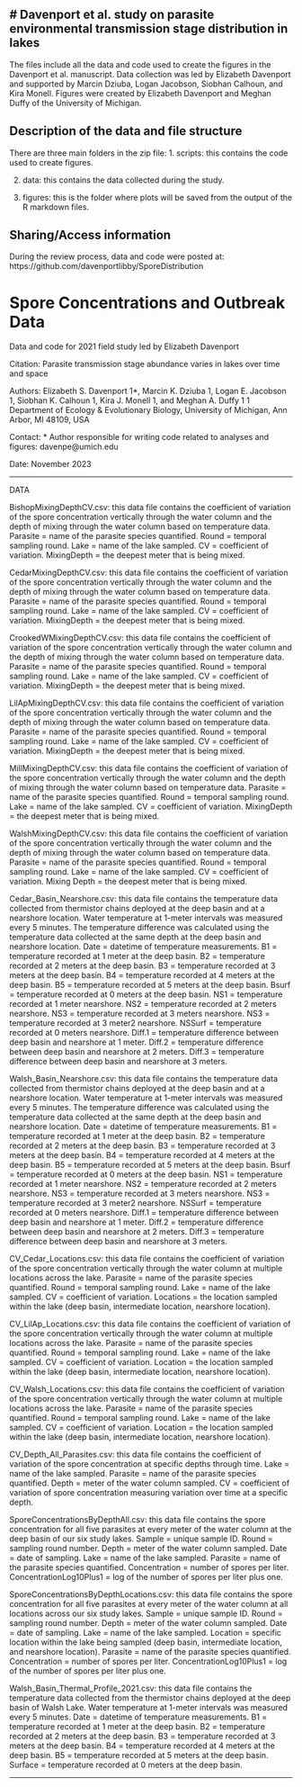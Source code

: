 # Davenport et al. study on parasite environmental transmission stage distribution in lakes
---

The files include all the data and code used to create the figures in the Davenport et al. manuscript. Data collection was led by Elizabeth Davenport and supported by Marcin Dziuba, Logan Jacobson, Siobhan Calhoun, and Kira Monell. Figures were created by Elizabeth Davenport and Meghan Duffy of the University of Michigan. 

## Description of the data and file structure

There are three main folders in the zip file:
1. scripts: this contains the code used to create figures.

2. data: this contains the data collected during the study.

3. figures: this is the folder where plots will be saved from the output of the R markdown files.

## Sharing/Access information

During the review process, data and code were posted at:
https://github.com/davenportlibby/SporeDistribution

# Spore Concentrations and Outbreak Data
Data and code for 2021 field study led by Elizabeth Davenport

Citation: Parasite transmission stage abundance varies in lakes over time and space

Authors: Elizabeth S. Davenport 1*, Marcin K. Dziuba 1, Logan E. Jacobson 1, Siobhan K. Calhoun 1, Kira J. Monell 1, and Meghan A. Duffy 1
        1 Department of Ecology & Evolutionary Biology, University of Michigan, Ann Arbor, MI 48109, USA

Contact: * Author responsible for writing code related to analyses and figures: davenpe@umich.edu
         
Date: November 2023

_______________________________________________________________________________________________________________

DATA

BishopMixingDepthCV.csv: this data file contains the coefficient of variation of the spore concentration vertically through the water column and the depth of mixing through the water column based on temperature data. Parasite = name of the parasite species quantified. Round = temporal sampling round. Lake = name of the lake sampled. CV = coefficient of variation. MixingDepth = the deepest meter that is being mixed.

CedarMixingDepthCV.csv: this data file contains the coefficient of variation of the spore concentration vertically through the water column and the depth of mixing through the water column based on temperature data. Parasite = name of the parasite species quantified. Round = temporal sampling round. Lake = name of the lake sampled. CV = coefficient of variation. MixingDepth = the deepest meter that is being mixed.

CrookedWMixingDepthCV.csv: this data file contains the coefficient of variation of the spore concentration vertically through the water column and the depth of mixing through the water column based on temperature data. Parasite = name of the parasite species quantified. Round = temporal sampling round. Lake = name of the lake sampled. CV = coefficient of variation. MixingDepth = the deepest meter that is being mixed.

LilApMixingDepthCV.csv: this data file contains the coefficient of variation of the spore concentration vertically through the water column and the depth of mixing through the water column based on temperature data. Parasite = name of the parasite species quantified. Round = temporal sampling round. Lake = name of the lake sampled. CV = coefficient of variation. MixingDepth = the deepest meter that is being mixed.

MillMixingDepthCV.csv: this data file contains the coefficient of variation of the spore concentration vertically through the water column and the depth of mixing through the water column based on temperature data. Parasite = name of the parasite species quantified. Round = temporal sampling round. Lake = name of the lake sampled. CV = coefficient of variation. MixingDepth = the deepest meter that is being mixed.

WalshMixingDepthCV.csv: this data file contains the coefficient of variation of the spore concentration vertically through the water column and the depth of mixing through the water column based on temperature data. Parasite = name of the parasite species quantified. Round = temporal sampling round. Lake = name of the lake sampled. CV = coefficient of variation. Mixing Depth = the deepest meter that is being mixed.

Cedar_Basin_Nearshore.csv: this data file contains the temperature data collected from thermistor chains deployed at the deep basin and at a nearshore location. Water temperature at 1-meter intervals was measured every 5 minutes. The temperature difference was calculated using the temperature data collected at the same depth at the deep basin and nearshore location. Date = datetime of temperature measurements. B1 = temperature recorded at 1 meter at the deep basin. B2 = temperature recorded at 2 meters at the deep basin. B3 = temperature recorded at 3 meters at the deep basin. B4 = temperature recorded at 4 meters at the deep basin. B5 = temperature recorded at 5 meters at the deep basin. Bsurf = temperature recorded at 0 meters at the deep basin. NS1 = temperature recorded at 1 meter nearshore. NS2 = temperature recorded at 2 meters nearshore. NS3 = temperature recorded at 3 meters nearshore. NS3 = temperature recorded at 3 meter2 nearshore. NSSurf = temperature recorded at 0 meters nearshore. Diff.1 = temperature difference between deep basin and nearshore at 1 meter. Diff.2 = temperature difference between deep basin and nearshore at 2 meters. Diff.3 = temperature difference between deep basin and nearshore at 3 meters.

Walsh_Basin_Nearshore.csv: this data file contains the temperature data collected from thermistor chains deployed at the deep basin and at a nearshore location. Water temperature at 1-meter intervals was measured every 5 minutes. The temperature difference was calculated using the temperature data collected at the same depth at the deep basin and nearshore location. Date = datetime of temperature measurements. B1 = temperature recorded at 1 meter at the deep basin. B2 = temperature recorded at 2 meters at the deep basin. B3 = temperature recorded at 3 meters at the deep basin. B4 = temperature recorded at 4 meters at the deep basin. B5 = temperature recorded at 5 meters at the deep basin. Bsurf = temperature recorded at 0 meters at the deep basin. NS1 = temperature recorded at 1 meter nearshore. NS2 = temperature recorded at 2 meters nearshore. NS3 = temperature recorded at 3 meters nearshore. NS3 = temperature recorded at 3 meter2 nearshore. NSSurf = temperature recorded at 0 meters nearshore. Diff.1 = temperature difference between deep basin and nearshore at 1 meter. Diff.2 = temperature difference between deep basin and nearshore at 2 meters. Diff.3 = temperature difference between deep basin and nearshore at 3 meters.

CV_Cedar_Locations.csv: this data file contains the coefficient of variation of the spore concentration vertically through the water column at multiple locations across the lake. Parasite = name of the parasite species quantified. Round = temporal sampling round. Lake = name of the lake sampled. CV = coefficient of variation. Locations = the location sampled within the lake (deep basin, intermediate location, nearshore location).

CV_LilAp_Locations.csv: this data file contains the coefficient of variation of the spore concentration vertically through the water column at multiple locations across the lake. Parasite = name of the parasite species quantified. Round = temporal sampling round. Lake = name of the lake sampled. CV = coefficient of variation. Location = the location sampled within the lake (deep basin, intermediate location, nearshore location).

CV_Walsh_Locations.csv: this data file contains the coefficient of variation of the spore concentration vertically through the water column at multiple locations across the lake. Parasite = name of the parasite species quantified. Round = temporal sampling round. Lake = name of the lake sampled. CV = coefficient of variation. Location = the location sampled within the lake (deep basin, intermediate location, nearshore location).

CV_Depth_All_Parasites.csv: this data file contains the coefficient of variation of the spore concentration at specific depths through time. Lake = name of the lake sampled. Parasite = name of the parasite species quantified. Depth = meter of the water column sampled. CV = coefficient of variation of spore concentration measuring variation over time at a specific depth.

SporeConcentrationsByDepthAll.csv: this data file contains the spore concentration for all five parasites at every meter of the water column at the deep basin of our six study lakes. Sample = unique sample ID. Round = sampling round number. Depth = meter of the water column sampled. Date = date of sampling. Lake = name of the lake sampled. Parasite = name of the parasite species quantified. Concentration = number of spores per liter. ConcentrationLog10Plus1 = log of the number of spores per liter plus one.

SporeConcentrationsByDepthLocations.csv: this data file contains the spore concentration for all five parasites at every meter of the water column at all locations across our six study lakes. Sample = unique sample ID. Round = sampling round number. Depth = meter of the water column sampled. Date = date of sampling. Lake = name of the lake sampled. Location = specific location within the lake being sampled (deep basin, intermediate location, and nearshore location). Parasite = name of the parasite species quantified. Concentration = number of spores per liter. ConcentrationLog10Plus1 = log of the number of spores per liter plus one.

Walsh_Basin_Thermal_Profile_2021.csv: this data file contains the temperature data collected from the thermistor chains deployed at the deep basin of Walsh Lake. Water temperature at 1-meter intervals was measured every 5 minutes. Date = datetime of temperature measurements. B1 = temperature recorded at 1 meter at the deep basin. B2 = temperature recorded at 2 meters at the deep basin. B3 = temperature recorded at 3 meters at the deep basin. B4 = temperature recorded at 4 meters at the deep basin. B5 = temperature recorded at 5 meters at the deep basin. Surface = temperature recorded at 0 meters at the deep basin.

_______________________________________________________________________________________________________________

